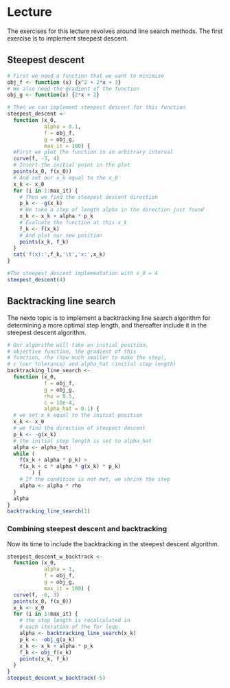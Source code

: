 # Lecture

The exercises for this lecture revolves around line search methods.
The first exercise is to implement steepest descent.

## Steepest descent

```r
# First we need a function that we want to minimize
obj_f <- function (x) {x^2 + 2*x + 3}
# We also need the gradient of the function
obj_g <- function(x) {2*x + 2}

# Then we can implement steepest descent for this function
steepest_descent <- 
  function (x_0, 
            alpha = 0.1, 
            f = obj_f, 
            g = obj_g, 
            max_it = 100) {
  #First we plot the function in an arbitrary interval
  curve(f, -3, 4)
  # Insert the initial point in the plot
  points(x_0, f(x_0))
  # And set our x_k equal to the x_0
  x_k <- x_0
  for (i in 1:max_it) {
    # Then we find the steepest descent direction
    p_k <- -g(x_k)
    # We take a step of length alpha in the direction just found
    x_k <- x_k + alpha * p_k
    # Evaluate the function at this x_k
    f_k <- f(x_k)
    # And plot our new position
    points(x_k, f_k)
  }
  cat('f(x):',f_k,'\t','x:',x_k)
}

#The steepest descent implementation with x_0 = 4
steepest_descent(4)
```

## Backtracking line search
The nexto topic is to implement a backtracking line search algorithm for determining a more optimal step length, and thereafter include it in the steepest descent algorithm.

```r
# Our algorithm will take an initial position,
# objective function, the gradient of this
# function, rho (how much smaller to make the step),
# c (our tolerance) and alpha_hat (initial step length)
backtracking_line_search <- 
  function (x_0, 
            f = obj_f, 
            g = obj_g, 
            rho = 0.5, 
            c = 10e-4, 
            alpha_hat = 0.1) {
  # we set x_k equal to the initial position
  x_k <- x_0
  # we find the direction of steepest descent
  p_k <- -g(x_k)
  # the initial step length is set to alpha_hat
  alpha <- alpha_hat
  while (
    f(x_k + alpha * p_k) > 
    f(x_k + c * alpha * g(x_k) * p_k)
        ) {
    # If the condition is not met, we shrink the step
    alpha <- alpha * rho
  }
  alpha
}
backtracking_line_search(1)
```

### Combining steepest descent and backtracking
Now its time to include the backtracking in the steepest descent algorithm.

```r
steepest_descent_w_backtrack <- 
  function (x_0, 
            alpha = 1, 
            f = obj_f, 
            g = obj_g, 
            max_it = 100) {
  curve(f, -6, 3)
  points(x_0, f(x_0))
  x_k <- x_0
  for (i in 1:max_it) {
    # the step length is recalculated in 
    # each iteration of the for loop
    alpha <- backtracking_line_search(x_k)
    p_k <- -obj_g(x_k)
    x_k <- x_k + alpha * p_k
    f_k <- obj_f(x_k)
    points(x_k, f_k)
  }
}
steepest_descent_w_backtrack(-5)
```